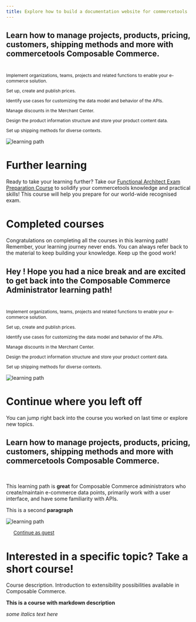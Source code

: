 ```yaml
---
title: Explore how to build a documentation website for commercetools
---
```



<IfUserLoggedIn>
<IfLearningPathComplete>
<h2>Learn how to manage projects, products, pricing, customers, shipping methods and more with commercetools Composable Commerce.</h2>
<br />
<Cards>
<Card title="You know how to:">
<p style="margin-top: 0.3rem; font-size:12px;"><CheckThinIcon color="primary" size="medium"/> Implement organizations, teams, projects and related functions to enable your e-commerce solution.</p>
<p style="margin-top: 0.3rem; font-size:12px;"><CheckThinIcon color="primary" size="medium"/> Set up, create and publish prices.</p>
<p style="margin-top: 0.3rem; font-size:12px;"><CheckThinIcon color="primary" size="medium"/> Identify use cases for customizing the data model and behavior of the APIs.</p>
<p style="margin-top: 0.3rem; font-size:12px;"><CheckThinIcon color="primary" size="medium"/> Manage discounts in the Merchant Center.</p>
<p style="margin-top: 0.3rem; font-size:12px;"><CheckThinIcon color="primary" size="medium"/> Design the product information structure and store your product content data.</p>
<p style="margin-top: 0.3rem; font-size:12px;"><CheckThinIcon color="primary" size="medium"/> Set up shipping methods for diverse contexts.</p>
</Card>
  <ImageCard>

![learning path](/content/files/logged-in-learning-path-complete.svg)

  </ImageCard>
</Cards>

<h1>Further learning</h1>

Ready to take your learning further? Take our [Functional Architect Exam Preparation Course](/) to solidify your commercetools knowledge and practical skills! This course will help you prepare for our world-wide recognised exam.

<h1>Completed courses</h1>

Congratulations on completing all the courses in this learning path! Remember, your learning journey never ends. You can always refer back to the material to keep building your knowledge. Keep up the good work!
</IfLearningPathComplete>
<IfLearningPathNotComplete>

<h2>Hey <FirstName />! Hope you had a nice break and are excited to get back into the Composable Commerce Administrator learning path!</h2>
<br/>
<Cards>
<Card title="Learning objectives">
<p style="margin-top: 0.3rem; font-size:12px;"><CheckThinIcon color="primary" size="medium"/> Implement organizations, teams, projects and related functions to enable your e-commerce solution.</p>
<p style="margin-top: 0.3rem; font-size:12px;"><CheckThinIcon color="primary" size="medium"/> Set up, create and publish prices.</p>
<p style="margin-top: 0.3rem; font-size:12px;"><CheckThinIcon color="primary" size="medium"/> Identify use cases for customizing the data model and behavior of the APIs.</p>
<p style="margin-top: 0.3rem; font-size:12px;"><CheckThinIcon color="primary" size="medium"/> Manage discounts in the Merchant Center.</p>
<p style="margin-top: 0.3rem; font-size:12px;"><CheckThinIcon color="primary" size="medium"/> Design the product information structure and store your product content data.</p>
<p style="margin-top: 0.3rem; font-size:12px;"><CheckThinIcon color="primary" size="medium"/> Set up shipping methods for diverse contexts.</p>
</Card>
  <ImageCard>

![learning path](/content/files/logged-in-learning-path.svg)

  </ImageCard>
</Cards>

<h1>Continue where you left off</h1>

You can jump right back into the course you worked on last time or explore new topics.
</IfLearningPathNotComplete>
</IfUserLoggedIn>

<IfUserLoggedOut>

<h2>Learn how to manage projects, products, pricing, customers, shipping methods and more with commercetools Composable Commerce.</h2>
<br />
<Cards>
  <LearningPathCard title="Overview" duration="1 hour 25 minutes | 7 courses" productName="Composable Commerce">

This learning path is **great** for Composable Commerce administrators who create/maintain e-commerce data points, primarily work with a user interface, and have some familiarity with APIs.

This is a second **paragraph**

  </LearningPathCard>
  <ImageCard>

![learning path](/content/files/logged-out-learning-path.svg)

  </ImageCard>
</Cards>

<div style="display:flex;">
  <LoginButton theme="primary" label="Signup to track your progress"/>
  <div style="font-size: 13px; display: flex; align-items: center; margin-left: 20px;">
    <a href="/self-learning/overview">Continue as guest</a>
  </div>
</div>

<h1>Interested in a specific topic? Take a short course!</h1>
</IfUserLoggedOut>

<Cards narrow clickable>
<CourseCard duration="30 min" title="Self-learning course 1" href="course-1/overview" courseId="66">Course description. Introduction to extensibility possibilities available in Composable Commerce. </CourseCard>
<CourseCard duration="30 min" title="Self-learning course 2" href="course-2/overview" courseId="69">

**This is a course with markdown description**

_some italics text here_

</CourseCard>
</Cards>
